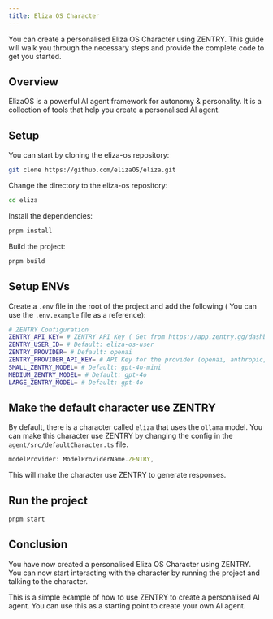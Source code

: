 ```yaml
---
title: Eliza OS Character
---
```


<Snippet file="paper-release.mdx" />

You can create a personalised Eliza OS Character using ZENTRY. This guide will walk you through the necessary steps and provide the complete code to get you started.

## Overview

ElizaOS is a powerful AI agent framework for autonomy & personality. It is a collection of tools that help you create a personalised AI agent.

## Setup
You can start by cloning the eliza-os repository:

```bash
git clone https://github.com/elizaOS/eliza.git
```

Change the directory to the eliza-os repository:

```bash
cd eliza
```

Install the dependencies:

```bash
pnpm install
```

Build the project:

```bash
pnpm build
```

## Setup ENVs

Create a `.env` file in the root of the project and add the following ( You can use the `.env.example` file as a reference):

```bash
# ZENTRY Configuration
ZENTRY_API_KEY= # ZENTRY API Key ( Get from https://app.zentry.gg/dashboard/api-keys )
ZENTRY_USER_ID= # Default: eliza-os-user
ZENTRY_PROVIDER= # Default: openai
ZENTRY_PROVIDER_API_KEY= # API Key for the provider (openai, anthropic, etc.)
SMALL_ZENTRY_MODEL= # Default: gpt-4o-mini
MEDIUM_ZENTRY_MODEL= # Default: gpt-4o
LARGE_ZENTRY_MODEL= # Default: gpt-4o
```

## Make the default character use ZENTRY

By default, there is a character called `eliza` that uses the `ollama` model. You can make this character use ZENTRY by changing the config in the `agent/src/defaultCharacter.ts` file.

```ts
modelProvider: ModelProviderName.ZENTRY,
```

This will make the character use ZENTRY to generate responses.

## Run the project

```bash
pnpm start
```

## Conclusion

You have now created a personalised Eliza OS Character using ZENTRY. You can now start interacting with the character by running the project and talking to the character.

This is a simple example of how to use ZENTRY to create a personalised AI agent. You can use this as a starting point to create your own AI agent.


